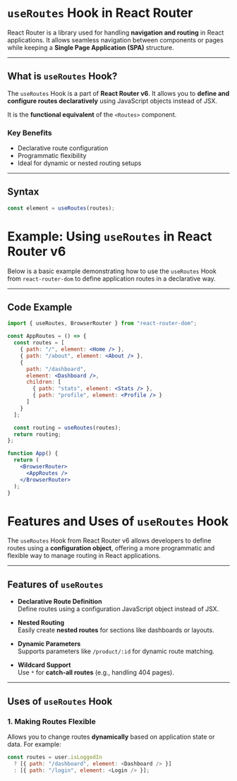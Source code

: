 # `useRoutes` Hook in React Router

React Router is a library used for handling **navigation and routing** in React applications. It allows seamless navigation between components or pages while keeping a **Single Page Application (SPA)** structure.

---

## What is `useRoutes` Hook?

The `useRoutes` Hook is a part of **React Router v6**. It allows you to **define and configure routes declaratively** using JavaScript objects instead of JSX.

It is the **functional equivalent** of the `<Routes>` component.

### Key Benefits

- Declarative route configuration
- Programmatic flexibility
- Ideal for dynamic or nested routing setups

---

## Syntax

```js
const element = useRoutes(routes);
```
# Example: Using `useRoutes` in React Router v6

Below is a basic example demonstrating how to use the `useRoutes` Hook from `react-router-dom` to define application routes in a declarative way.

---

## Code Example

```jsx
import { useRoutes, BrowserRouter } from "react-router-dom";

const AppRoutes = () => {
  const routes = [
    { path: "/", element: <Home /> },
    { path: "/about", element: <About /> },
    {
      path: "/dashboard",
      element: <Dashboard />,
      children: [
        { path: "stats", element: <Stats /> },
        { path: "profile", element: <Profile /> }
      ]
    }
  ];

  const routing = useRoutes(routes);
  return routing;
};

function App() {
  return (
    <BrowserRouter>
      <AppRoutes />
    </BrowserRouter>
  );
}
```

# Features and Uses of `useRoutes` Hook

The `useRoutes` Hook from React Router v6 allows developers to define routes using a **configuration object**, offering a more programmatic and flexible way to manage routing in React applications.

---

##  Features of `useRoutes`

- **Declarative Route Definition**  
  Define routes using a configuration JavaScript object instead of JSX.

- **Nested Routing**  
  Easily create **nested routes** for sections like dashboards or layouts.

- **Dynamic Parameters**  
  Supports parameters like `/product/:id` for dynamic route matching.

- **Wildcard Support**  
  Use `*` for **catch-all routes** (e.g., handling 404 pages).

---

##  Uses of `useRoutes` Hook

### 1. Making Routes Flexible

Allows you to change routes **dynamically** based on application state or data. For example:

```js
const routes = user.isLoggedIn
  ? [{ path: "/dashboard", element: <Dashboard /> }]
  : [{ path: "/login", element: <Login /> }];
```
